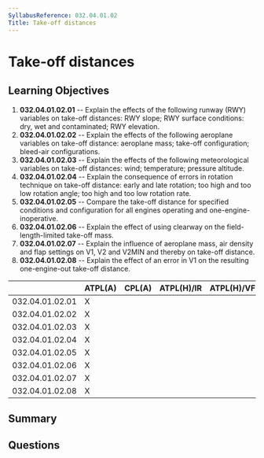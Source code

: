 ```yaml
---
SyllabusReference: 032.04.01.02
Title: Take-off distances
---
```


# Take-off distances

## Learning Objectives

1.  **032.04.01.02.01** -- Explain the effects of the following runway (RWY)
    variables on take-off distances: RWY slope; RWY surface conditions: dry, wet
    and contaminated; RWY elevation.
2.  **032.04.01.02.02** -- Explain the effects of the following aeroplane
    variables on take-off distance: aeroplane mass; take-off configuration;
    bleed-air configurations.
3.  **032.04.01.02.03** -- Explain the effects of the following meteorological
    variables on take-off distances: wind; temperature; pressure altitude.
4.  **032.04.01.02.04** -- Explain the consequence of errors in rotation
    technique on take-off distance: early and late rotation; too high and too low
    rotation angle; too high and too low rotation rate.
5.  **032.04.01.02.05** -- Compare the take-off distance for specified conditions
    and configuration for all engines operating and one-engine-inoperative.
6.  **032.04.01.02.06** -- Explain the effect of using clearway on the
    field-length-limited take-off mass.
7.  **032.04.01.02.07** -- Explain the influence of aeroplane mass, air density
    and flap settings on V1, V2 and V2MIN and thereby on take-off distance.
8.  **032.04.01.02.08** -- Explain the effect of an error in V1 on the resulting
    one-engine-out take-off distance.

|                 | ATPL(A) | CPL(A) | ATPL(H)/IR | ATPL(H)/VFR | CPL(H) | IR | CBIR(A) |
| --------------- | ------- | ------ | ---------- | ----------- | ------ | -- | ------- |
| 032.04.01.02.01 | X       |        |            |             |        |    |         |
| 032.04.01.02.02 | X       |        |            |             |        |    |         |
| 032.04.01.02.03 | X       |        |            |             |        |    |         |
| 032.04.01.02.04 | X       |        |            |             |        |    |         |
| 032.04.01.02.05 | X       |        |            |             |        |    |         |
| 032.04.01.02.06 | X       |        |            |             |        |    |         |
| 032.04.01.02.07 | X       |        |            |             |        |    |         |
| 032.04.01.02.08 | X       |        |            |             |        |    |         |

## Summary

## Questions
